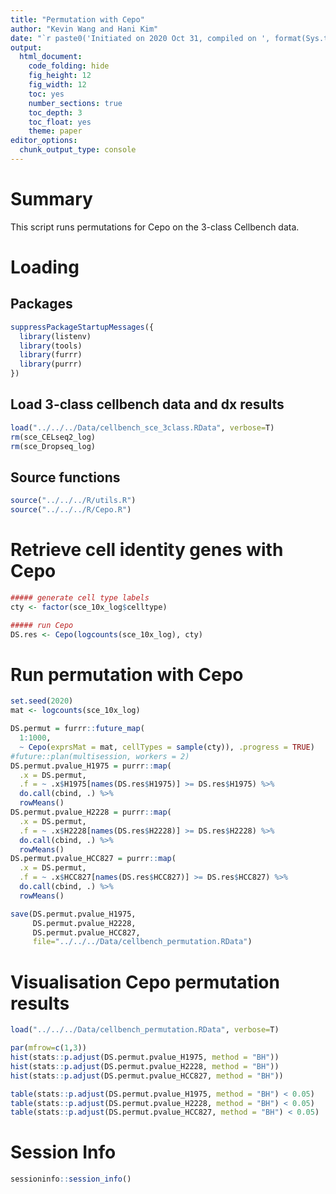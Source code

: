 ```yaml
---
title: "Permutation with Cepo"
author: "Kevin Wang and Hani Kim"
date: "`r paste0('Initiated on 2020 Oct 31, compiled on ', format(Sys.time(), '%Y %b %d'))`"
output:
  html_document:
    code_folding: hide
    fig_height: 12
    fig_width: 12
    toc: yes
    number_sections: true
    toc_depth: 3
    toc_float: yes
    theme: paper
editor_options: 
  chunk_output_type: console
---
```


# Summary
This script runs permutations for Cepo on the 3-class Cellbench data.

# Loading 

## Packages
```r
suppressPackageStartupMessages({
  library(listenv)
  library(tools)
  library(furrr)
  library(purrr)
})
```

## Load 3-class cellbench data and dx results
```r
load("../../../Data/cellbench_sce_3class.RData", verbose=T)
rm(sce_CELseq2_log)
rm(sce_Dropseq_log)
```

## Source functions
```r
source("../../../R/utils.R")
source("../../../R/Cepo.R")
```

# Retrieve cell identity genes with Cepo
```r
##### generate cell type labels
cty <- factor(sce_10x_log$celltype)

##### run Cepo
DS.res <- Cepo(logcounts(sce_10x_log), cty)
```

# Run permutation with Cepo
```r
set.seed(2020)
mat <- logcounts(sce_10x_log)

DS.permut = furrr::future_map(
  1:1000, 
  ~ Cepo(exprsMat = mat, cellTypes = sample(cty)), .progress = TRUE)
#future::plan(multisession, workers = 2)
DS.permut.pvalue_H1975 = purrr::map(
  .x = DS.permut,
  .f = ~ .x$H1975[names(DS.res$H1975)] >= DS.res$H1975) %>%
  do.call(cbind, .) %>%
  rowMeans()
DS.permut.pvalue_H2228 = purrr::map(
  .x = DS.permut,
  .f = ~ .x$H2228[names(DS.res$H2228)] >= DS.res$H2228) %>%
  do.call(cbind, .) %>%
  rowMeans()
DS.permut.pvalue_HCC827 = purrr::map(
  .x = DS.permut,
  .f = ~ .x$HCC827[names(DS.res$HCC827)] >= DS.res$HCC827) %>%
  do.call(cbind, .) %>%
  rowMeans()

save(DS.permut.pvalue_H1975, 
     DS.permut.pvalue_H2228, 
     DS.permut.pvalue_HCC827, 
     file="../../../Data/cellbench_permutation.RData")
```

# Visualisation Cepo permutation results
```r
load("../../../Data/cellbench_permutation.RData", verbose=T)

par(mfrow=c(1,3))
hist(stats::p.adjust(DS.permut.pvalue_H1975, method = "BH"))
hist(stats::p.adjust(DS.permut.pvalue_H2228, method = "BH"))
hist(stats::p.adjust(DS.permut.pvalue_HCC827, method = "BH"))

table(stats::p.adjust(DS.permut.pvalue_H1975, method = "BH") < 0.05)
table(stats::p.adjust(DS.permut.pvalue_H2228, method = "BH") < 0.05)
table(stats::p.adjust(DS.permut.pvalue_HCC827, method = "BH") < 0.05)
```

# Session Info
```r
sessioninfo::session_info()
```
